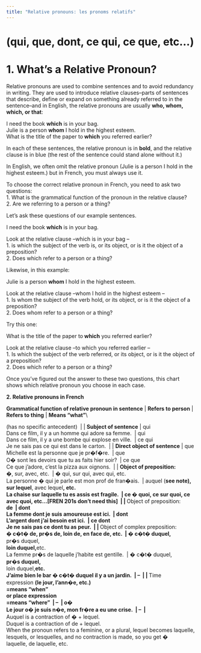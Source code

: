 ```yaml
---
title: "Relative pronouns: les pronoms relatifs"
---
```


(qui, que, dont, ce qui, ce que, etc...)
========================================

1\. What's a Relative Pronoun?
==============================

Relative pronouns are used to combine sentences and to avoid redundancy in writing. They are used to introduce relative clauses--parts of sentences that describe, define or expand on something already referred to in the sentence--and in English, the relative pronouns are usually **who, whom, which, or that**:

I need the book **which** is in your bag.\
Julie is a person **whom** I hold in the highest esteem.\
What is the title of the paper to** which** you referred earlier?

In each of these sentences, the relative pronoun is in **bold**, and the relative clause is in blue (the rest of the sentence could stand alone without it.)

In English, we often omit the relative pronoun (Julie is a person I hold in the highest esteem.) but in French, you must always use it.

To choose the correct relative pronoun in French, you need to ask two questions:\
1\. What is the grammatical function of the pronoun in the relative clause?\
2\. Are we referring to a person or a thing?

Let's ask these questions of our example sentences.

I need the book **which** is in your bag.

Look at the relative clause --which is in your bag --\
1\. is which the subject of the verb is, or its object, or is it the object of a preposition?\
2\. Does which refer to a person or a thing?

Likewise, in this example:

Julie is a person **whom** I hold in the highest esteem.

Look at the relative clause --whom I hold in the highest esteem --\
1\. Is whom the subject of the verb hold, or its object, or is it the object of a preposition?\
2\. Does whom refer to a person or a thing?

Try this one:

What is the title of the paper to** which** you referred earlier?

Look at the relative clause --to which you referred earlier --\
1\. Is which the subject of the verb referred, or its object, or is it the object of a preposition?\
2\. Does which refer to a person or a thing?

Once you've figured out the answer to these two questions, this chart shows which relative pronoun you choose in each case.

**2\. Relative pronouns in French**

| **Grammatical function of relative pronoun in sentence** | **Refers to person** | **Refers to thing** | **Means "what"**\
(has no specific antecedent)  |
| **Subject of sentence** | qui\
Dans ce film, il y a un homme qui adore sa femme.  | qui\
Dans ce film, il y a une bombe qui explose en ville.  | ce qui\
Je ne sais pas ce qui est dans le carton.  |
| **Direct object of sentence** | que\
Michelle est la personne que je pr�f�re.  | que\
O� sont les devoirs que tu as faits hier soir?  | ce que\
Ce que j'adore, c'est la pizza aux oignons.  |
| **Object of preposition:**\
�, sur, avec, etc.  | � qui, sur qui, avec qui, etc.\
La personne � qui je parle est mon prof de fran�ais.  | auquel (**see note), sur lequel**, avec lequel**, etc.\
La chaise sur laquelle tu es assis est fragile.  | ce � quoi, ce sur quoi, ce avec quoi, etc...[FREN 201s don't need this]  |
| **Object of preposition:**\
de  | dont\
La femme dont je suis amoureuse est ici.  | dont\
L'argent dont j'ai besoin est ici.  | ce dont\
Je ne sais pas ce dont tu as peur.  |
| **Object of complex preposition:**\
� c�t� de, pr�s de, loin de, en face de, etc.  | � c�t� duquel,**\
pr�s duquel,**\
loin duquel,**etc.\
La femme pr�s de laquelle j'habite est gentille.  | � c�t� duquel,**\
pr�s duquel,**\
loin duquel,**etc.\
J'aime bien le bar � c�t� duquel il y a un jardin.  | --  |
| **Time expression **(le jour, l'ann�e, etc.)\
=means "when"\
or place expression\
=means "where"  | --  | o�\
Le jour o� je suis n�e, mon fr�re a eu une crise.  | --  |\
**Auquel is a contraction of � + lequel.\
Duquel is a contraction of de + lequel.\
When the pronoun refers to a feminine, or a plural, lequel becomes laquelle, lesquels, or lesquelles, and no contraction is made, so you get � laquelle, de laquelle, etc.